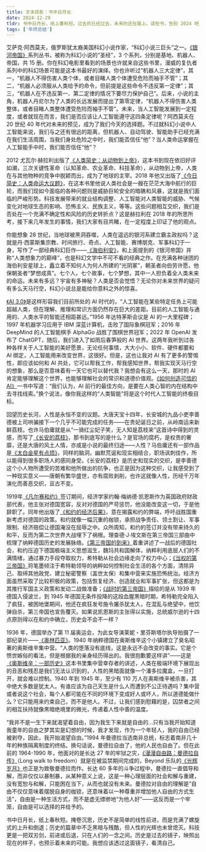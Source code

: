 ```yaml
---
title: 岁末掠影：书中日月长
date: 2024-12-29
tldr: 书中日月长，纸上春秋短。过去的已经过去，未来的还在路上。读些书，告别 2024 吧！
tags: ['年终总结']
---
```


艾萨克·阿西莫夫，俄罗斯犹太裔美国科幻小说作家，“科幻小说三巨头”之一。[《银河帝国》](https://weread.qq.com/web/reader/716320805d2344716703998#outline?noScroll=1)系列丛书，被称为科幻小说的“圣经”，3 个系列，分别是基地、机器人、帝国，共 15 册。你在科幻电影里看到的场景也许就来自这些书里，漫威的复仇者系列中的科幻场景可能是这本书最好的演绎。你也许听过“机器人三大定律”，其一，“机器人不得伤害人类个体，或者目睹人类个体遭受危险而袖手不管”；其二，“机器人必须服从人类给予的命令，但前提是这些命令不违反第一定律”；其三，“机器人在不违反第一、第二定律的情况下要尽力保护自己”。后来，小说的主角，机器人丹尼尔为了人类的长远发展而提出了第零定律，“机器人不得伤害人类整体，或者目睹人类整体遭受危险而袖手不管”。未来，当人工智能发展到一定程度，或者就现在而言，我们是否应该让人工智能遵守这四条定律呢？阿西莫夫在 20 世纪 40 年代对未来的预见，成为了我们今天的选择题。不过就科幻小说中人工智能来说，我们与之还有很远的距离，但机器人、自动驾驶、智能助手已经充满在我们生活周围，当我们身处危险之中时，我们能否信任“他”？当人类命运掌握在人工智能手中时，我们能否信任“他”？

2012 尤瓦尔·赫拉利出版了[《人类简史：从动物到上帝》](https://weread.qq.com/web/reader/d4a322a05d0f04d4a01f0d6#outline?noScroll=1)，这本书到现在依旧好评如潮，三次关键性革命（认知革命、农业革命、科技革命），从动物到上帝，人类在与其他物种的竞争中脱颖而出，成为了地球的主宰。2018 年他又出版了[《今日简史：人类命运大议题》](https://weread.qq.com/web/reader/63432820715e8aee634792d#outline?noScroll=1)，在这本书里他说人类社会是一艘在茫茫大海中航行的巨轮，而我们现如今面临的各种问题则是威胁巨轮安全的暗礁和风暴，这就是我们面临的严峻形势。科技发展带来的就业结构调整、人工智能对人类智能的威胁、气候变化对地球生态的影响、恐怖主义、民族主义，等等。这些问题相互交织，我们是否处在一个充满不确定性和风险的历史转折点？这是赫拉利在 2018 年的所思所考，接下来几年发生的事情，我们大家有目共睹，在一定程度上印证了他的观点。

你能想象 28 世纪，当地球被黑洞吞噬，人类在遥远的银河系建立霸主政权吗？这就是丹·西蒙斯集宗教、时间旅行、奇点、人工智能、赛博朋克、军事科幻于一身，写作了一部经典科幻巨作——[《海伯利安》](https://weread.qq.com/web/reader/99732a205e228a9971aa900#outline?noScroll=1)，和上面提到的《银河帝国》并称“人类想象力的巅峰”，也是科幻文学中不可不看的经典之作。在充满各种谜团的海伯利安星球上，矗立着不知何人为何人所建的“光阴冢”，朝圣者向伯劳许愿，他保朝圣者“梦想成真”。七个人，七个故事，七个梦想，其中一人担负着全人类未来的命运。未来有多远？宇宙有多神秘？人类是否会觉悟？无论你对未来世界的疑问有多么天马行空，科幻小说总是能给你意料之外的惊喜。

[《AI 3.0》](https://weread.qq.com/web/reader/a72320c072289166a7200ff#outline?noScroll=1)是这样形容我们目前所处的 AI 时代的，“人工智能在某些特定任务上可能超越人类，但在理解、推理和常识方面仍然存在巨大的差距。目前的人工智能与通用的、人类水平的智能还相距甚远。”1956 年达特茅斯会议是 AI 的一大里程碑；1997 年机器学习应用于 IBM 深蓝计算机，击败了国际象棋冠军；2016 年 DeepMind 的人工智能棋手 AlphaGo 战胜了围棋世界冠军；2022 年 OpenAI 发布了 ChatGPT，随后，我们进入了如雨后春笋般的 AI 世界。这两年我听到过各种各样关于人工智能的美好愿景，无论任何事情，大大小小、软件、硬件都要和 AI 绑定，人工智能用来改变世界，这很好。但是，这也让我对 AI 有了更多的警惕性，即应该如何和 AI 共处，它可以帮我工作，帮我感知世界，帮我实现天马行空的想象，那么是否意味着有一天它也可以替代我？我想会有这么一天，那时的 AI 肯定能够理解这个世界，也能够理解社会的常识和道德价值观。[《如何创造可信的AI》](https://weread.qq.com/web/reader/e483297071df7108e482b8b#outline?noScroll=1)一书中写道：“我们认为，AI 前行的最佳方向，是要在人类心智的内在结构中去寻找线索。”换个说法，像你我这样的“人类智能”将是这个时代人工智能的终极目标。

回望历史长河，人性是永恒不变的议题。大唐天宝十四年，长安城的九品小吏李善德被上司哄骗接下一个几乎不可能完成的任务——在贵妃诞日之前，从岭南运来新鲜荔枝。也许马伯庸就是从“一骑红尘妃子笑，无人知是荔枝来”这首诗中得到的灵感，而写了[《长安的荔枝》](https://weread.qq.com/web/reader/cc932860813ab67c2g014597#outline?noScroll=1)，那书到底写的是什么？是官场的腐朽，是权贵的奢靡，还是大唐的风土人情，亦或是小说的最终归途——人性？马伯庸还有一部作品是[《太白金星有点烦》](https://weread.qq.com/web/reader/23e32130813ab82bdg015cd2#outline?noScroll=1)，同样的脑洞，幽默荒诞和现实相结合，职场讽刺佳作，所以能得到很多职场人的感同身受。《长安的荔枝》是历史和现实的交织，是李善德这个小人物所遭受的苦难和他所做出的抗争，也正是因为这种交织，让我感受到了一种现实意义——唐朝有繁华盛世，亦有腐败剥削，也许这就像人性，历经千万年演化而善恶交织，亘古不变。

1919年[《凡尔赛和约》](https://baike.baidu.com/item/%E5%87%A1%E5%B0%94%E8%B5%9B%E5%92%8C%E7%BA%A6/513254)签订期间，经济学家约翰·梅纳德·凯恩斯作为英国政府财政部代表，他主张对德国宽容，反对对德国的严苛惩罚，他没能改变这一切，于是他辞职了。同年他出版了[《和约的经济后果》](https://weread.qq.com/web/reader/94d32c10813ab8279g016ce1#outline?noScroll=1)，意在揭露和约的弊端，呼吁战胜国重新考虑对德国的政策。和约就像一幅沉重的枷锁，承担战争责任、领土割让、军事限制、经济赔偿让德国淹没在屈辱之中。众所周知，和约的签订并没有带来持久的和平，反而为第二次世界大战埋下了祸根。理查德·J·埃文斯在第三帝国三部曲中梳理了纳粹德国历史的发展脉络。[《第三帝国的到来》](https://weread.qq.com/web/reader/16e320a071cc19ae16ea782#outline?noScroll=1)着重讲述了一战后的德国社会，和约压迫下德国极端主义思想滋生，魏玛共和国解体，纳粹利用底层人们的不满情绪，通过暴力手段夺取权力，希特勒从社会边缘走向了权力中心；[《当权的第三帝国》](https://weread.qq.com/web/reader/24132c8071cc19b6241fcaa#outline?noScroll=1)将笔墨倾注于希特勒领导的纳粹如何控制社会生活的各个方面，清除异己、取缔其他政党、建立秘密警察（盖世太保）和集中营来实施恐怖统治。经济方面虽然采取了比较积极的政策，包括恢复经济、创造就业和军事扩张，但这都是为其推行军国主义政策和发动二战做准备；[《战时的第三帝国》](https://weread.qq.com/web/reader/961327a07202572e9616526#outline?noScroll=1)描绘的是从 1939 年德国入侵波兰，到 1945 年德国无条件投降的这段血腥黑暗时期，希特勒完全陷入了疯狂，被困地堡期间，他还在疯狂发号施令屠杀犹太人，在混乱与绝望中，他饮弹自杀，第三帝国也宣告覆灭。如果说凯恩斯的主张得以实施，总统威尔逊的十四点原则得以在和约中确立，历史会不会不一样？

1936 年，德国举办了第 11 届奥运会，为此女导演莱妮・里芬斯塔尔执导拍摄了一部纪录片——[《奥林匹亚》](https://www.bilibili.com/bangumi/play/ep303317)。1940 年纳粹德国在奥斯维辛这个小镇建立了臭名昭著的奥斯维辛集中营。“人类的堕落没有底线，这是永远不会改变的事实。它是个愤世嫉俗的看法，但是根据我的亲身经历得出的。我很抱歉要这样讲”——这是[《奥斯维辛：一部历史》](https://weread.qq.com/web/reader/e51320b05ceb6ae51abac7b#outline?noScroll=1)这本书里集中营幸存者的讲述，人类在极端环境下展现出的丑恶和残忍是我们无法认识到的，人性的黑暗面就像一个潘多拉魔盒，一旦打开，就会难以控制。1940 年到 1945 年，至少有 110 万人在奥斯维辛被杀害，其中绝大多数是犹太人。有谁应该为自己天生是什么人而遭到不公正待遇吗？集中营或者说这个社会，每个人都可能在不同的环境下变成好人或坏人，所以道德能做什么？它只能用来约束自己，而不是他人。不过，让我们感到慰藉的是，囚禁者之间的相互扶持就像黑暗绝境里的微光，传递着人性中善的温度。

“我并不是一生下来就渴望着自由，因为我生下来就是自由的…只有当我开始知道我童年的自由之梦其实是幻想的时候，我才发现，作为一个年轻人，我的自由已经被剥夺，因此，我开始渴望自由。”1994 年曼德拉当选南非总统，标志着南非几十年的种族隔离制度的终结。换句话说，曼德拉自由了，他的人民也自由了。但在此前的 1964-1990 年，他面对的是长达 27 年的牢狱之灾，[《漫漫自由路：曼德拉自传》](https://weread.qq.com/web/reader/53832d205a1eaf5384ce2fb#outline?noScroll=1)（Long walk to freedom）就是在被监禁期间完成的，Beyond 乐队的[《光辉岁月》](https://y.qq.com/n/ryqq/songDetail/003JJd7a3kd908)也正是为致敬曼德拉而作。长达 60 多年的斗争过程中，曼德拉一直倡导和解，而非仅仅以暴制暴，从某种意义上说，这是一种心理层面的社会和解与重建，没有宽恕与和解，只能困在当下，从而也就没有未来。曼德拉对自由的理解是“自由不仅仅意味着摆脱自身的枷锁，还意味着以一种尊重并增加他人自由的方式生活”，自由是一种生活方式，而不是虚无缥缈地“为他人好”——这反而是一个牢笼，自由是可以选择的并给予的。

书中日月长，纸上春秋短。掩卷沉思，历史不是简单的线性前进，而是充满了螺旋式的上升和倒退；历史的篇章中不乏黑暗与残酷，但人性的光辉也未曾熄灭。科技更是一把双刃剑，前进或后退，只在人们的一念之间。历史是过去的镜子，映照出现在的样子，也预示着未来的可能。我想应该透过这面镜子，看清自己。
